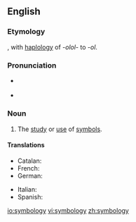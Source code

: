 ==English==

===Etymology===
{{suffix|symbol|ology}}, with [[haplology]] of ''-olol-'' to ''-ol''.

===Pronunciation===
* {{a|GenAm}} {{IPA|[sɪmˈbɑlədʒi]}}
* {{a|RP}} {{IPA|[sɪmˈbɒlədʒi]}}

===Noun===
{{en-noun|-}}

# The [[study]] or [[use]] of [[symbol]]s.

====Translations====
{{trans-top|study of symbols}}
* Catalan: {{t|ca|simbologia|f}}
* French: {{t|fr|symbologie|f}}
* German: {{t|de|Symbologie|f}}
{{trans-mid}}
* Italian: {{t-|it|simbologia|f}}
* Spanish: {{t|es|simbología|f}}
{{trans-bottom}}

[[io:symbology]]
[[vi:symbology]]
[[zh:symbology]]